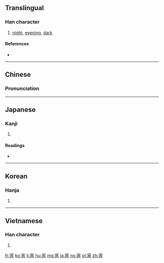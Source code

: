 ==Translingual==

===Han character===
{{Han char|rn=40|rad=宀|as=07|sn=10|four=3022<sub>7</sub>|canj=十火月 (JFB)|ids=⿱[[宀]][[肖]]}}

# [[night]], [[evening]], [[dark]]

====References====
* {{Han ref|kx=0286.150|dkj=07168|dj=0566.020|hdz=20932.020|uh=5BB5|ud=23477|bh=AE64|bd=44644}}

----

==Chinese==
{{zh-forms}}

===Pronunciation===
{{zh-pron
|m=xiāo
|c=siu1
|mc=y
|oc=y
|ma=
|cat=n
}}

----

==Japanese==

===Kanji===
{{ja-kanji|grade=c|rs=宀07}}

# {{defn|lang=ja|sort=宀07}}

====Readings====
* {{ja-readings|on=[[しょう]] (shō)|kun=[[よい]] (yoi)}}

----

==Korean==

===Hanja===
{{ko-hanja|hangeul=소|rv=so|mr=so}}

# {{defn|lang=ko|sort=宀07}}

----

==Vietnamese==

===Han character===
{{vi-hantu|[[tiêu]]|rs=宀07}}

# {{defn|lang=vi|sort=宀07}}

[[fr:宵]]
[[ko:宵]]
[[li:宵]]
[[hu:宵]]
[[mg:宵]]
[[ja:宵]]
[[no:宵]]
[[pl:宵]]
[[zh:宵]]